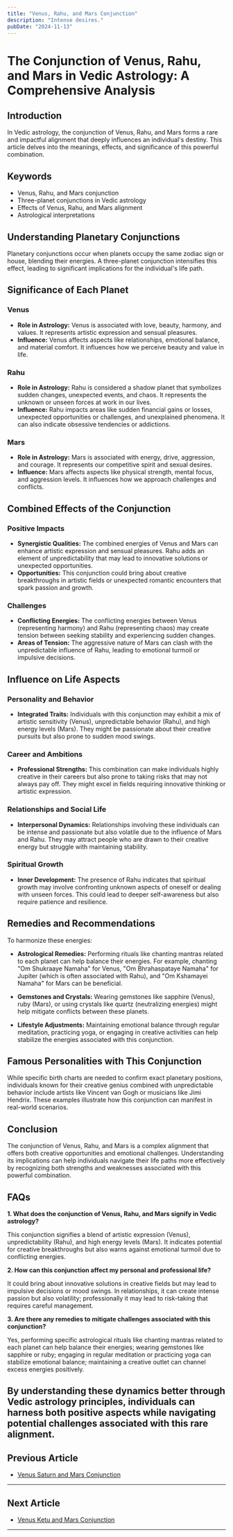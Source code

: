 ```yaml
---
title: "Venus, Rahu, and Mars Conjunction"
description: "Intense desires."
pubDate: "2024-11-13"
---
```


# The Conjunction of Venus, Rahu, and Mars in Vedic Astrology: A Comprehensive Analysis

## Introduction

In Vedic astrology, the conjunction of Venus, Rahu, and Mars forms a rare and impactful alignment that deeply influences an individual's destiny. This article delves into the meanings, effects, and significance of this powerful combination.

## Keywords

- Venus, Rahu, and Mars conjunction
- Three-planet conjunctions in Vedic astrology
- Effects of Venus, Rahu, and Mars alignment
- Astrological interpretations

## Understanding Planetary Conjunctions

Planetary conjunctions occur when planets occupy the same zodiac sign or house, blending their energies. A three-planet conjunction intensifies this effect, leading to significant implications for the individual's life path.

## Significance of Each Planet

### Venus

- **Role in Astrology:** Venus is associated with love, beauty, harmony, and values. It represents artistic expression and sensual pleasures.
- **Influence:** Venus affects aspects like relationships, emotional balance, and material comfort. It influences how we perceive beauty and value in life.

### Rahu

- **Role in Astrology:** Rahu is considered a shadow planet that symbolizes sudden changes, unexpected events, and chaos. It represents the unknown or unseen forces at work in our lives.
- **Influence:** Rahu impacts areas like sudden financial gains or losses, unexpected opportunities or challenges, and unexplained phenomena. It can also indicate obsessive tendencies or addictions.

### Mars

- **Role in Astrology:** Mars is associated with energy, drive, aggression, and courage. It represents our competitive spirit and sexual desires.
- **Influence:** Mars affects aspects like physical strength, mental focus, and aggression levels. It influences how we approach challenges and conflicts.

## Combined Effects of the Conjunction

### Positive Impacts

- **Synergistic Qualities:** The combined energies of Venus and Mars can enhance artistic expression and sensual pleasures. Rahu adds an element of unpredictability that may lead to innovative solutions or unexpected opportunities.
- **Opportunities:** This conjunction could bring about creative breakthroughs in artistic fields or unexpected romantic encounters that spark passion and growth.

### Challenges

- **Conflicting Energies:** The conflicting energies between Venus (representing harmony) and Rahu (representing chaos) may create tension between seeking stability and experiencing sudden changes.
- **Areas of Tension:** The aggressive nature of Mars can clash with the unpredictable influence of Rahu, leading to emotional turmoil or impulsive decisions.

## Influence on Life Aspects

### Personality and Behavior

- **Integrated Traits:** Individuals with this conjunction may exhibit a mix of artistic sensitivity (Venus), unpredictable behavior (Rahu), and high energy levels (Mars). They might be passionate about their creative pursuits but also prone to sudden mood swings.
  
### Career and Ambitions

- **Professional Strengths:** This combination can make individuals highly creative in their careers but also prone to taking risks that may not always pay off. They might excel in fields requiring innovative thinking or artistic expression.
  
### Relationships and Social Life

- **Interpersonal Dynamics:** Relationships involving these individuals can be intense and passionate but also volatile due to the influence of Mars and Rahu. They may attract people who are drawn to their creative energy but struggle with maintaining stability.
  
### Spiritual Growth

- **Inner Development:** The presence of Rahu indicates that spiritual growth may involve confronting unknown aspects of oneself or dealing with unseen forces. This could lead to deeper self-awareness but also require patience and resilience.
  
## Remedies and Recommendations

To harmonize these energies:

- **Astrological Remedies:** Performing rituals like chanting mantras related to each planet can help balance their energies. For example, chanting "Om Shukraaye Namaha" for Venus, "Om Bhrahaspataye Namaha" for Jupiter (which is often associated with Rahu), and "Om Kshamayei Namaha" for Mars can be beneficial.
  
- **Gemstones and Crystals:** Wearing gemstones like sapphire (Venus), ruby (Mars), or using crystals like quartz (neutralizing energies) might help mitigate conflicts between these planets.

- **Lifestyle Adjustments:** Maintaining emotional balance through regular meditation, practicing yoga, or engaging in creative activities can help stabilize the energies associated with this conjunction.

## Famous Personalities with This Conjunction

While specific birth charts are needed to confirm exact planetary positions, individuals known for their creative genius combined with unpredictable behavior include artists like Vincent van Gogh or musicians like Jimi Hendrix. These examples illustrate how this conjunction can manifest in real-world scenarios.

## Conclusion

The conjunction of Venus, Rahu, and Mars is a complex alignment that offers both creative opportunities and emotional challenges. Understanding its implications can help individuals navigate their life paths more effectively by recognizing both strengths and weaknesses associated with this powerful combination.

## FAQs

**1. What does the conjunction of Venus, Rahu, and Mars signify in Vedic astrology?**

This conjunction signifies a blend of artistic expression (Venus), unpredictability (Rahu), and high energy levels (Mars). It indicates potential for creative breakthroughs but also warns against emotional turmoil due to conflicting energies.

**2. How can this conjunction affect my personal and professional life?**

It could bring about innovative solutions in creative fields but may lead to impulsive decisions or mood swings. In relationships, it can create intense passion but also volatility; professionally it may lead to risk-taking that requires careful management.

**3. Are there any remedies to mitigate challenges associated with this conjunction?**

Yes, performing specific astrological rituals like chanting mantras related to each planet can help balance their energies; wearing gemstones like sapphire or ruby; engaging in regular meditation or practicing yoga can stabilize emotional balance; maintaining a creative outlet can channel excess energies positively.

By understanding these dynamics better through Vedic astrology principles, individuals can harness both positive aspects while navigating potential challenges associated with this rare alignment.
---

## Previous Article
- [Venus Saturn and Mars Conjunction](11060307_Venus_Saturn_and_Mars_Conjunction.mdx)

---

## Next Article
- [Venus Ketu and Mars Conjunction](11060309_Venus_Ketu_and_Mars_Conjunction.mdx)

---
